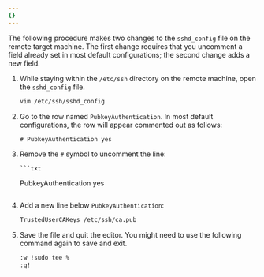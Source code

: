 ```yaml
---
{}
---
```


The following procedure makes two changes to the `sshd_config` file on the remote target machine. The first change requires that you uncomment a field already set in most default configurations; the second change adds a new field.

1. While staying within the `/etc/ssh` directory on the remote machine, open the `sshd_config` file.

   ```sh
   vim /etc/ssh/sshd_config
   ```

2. Go to the row named `PubkeyAuthentication`. In most default configurations, the row will appear commented out as follows:

   ```txt
   # PubkeyAuthentication yes
   ```

3. Remove the `#` symbol to uncomment the line:

	   ```txt
   PubkeyAuthentication yes
   ```

4. Add a new line below `PubkeyAuthentication`:

   ```txt
   TrustedUserCAKeys /etc/ssh/ca.pub
   ```

5. Save the file and quit the editor. You might need to use the following command again to save and exit.

   ```txt
   :w !sudo tee %
   :q!
   ```
